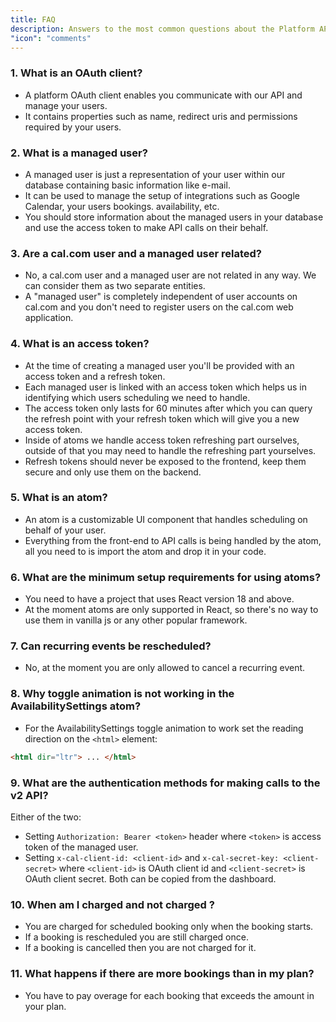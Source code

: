 ```yaml
---
title: FAQ
description: Answers to the most common questions about the Platform API and atoms.
"icon": "comments"
---
```

### 1. What is an OAuth client?
-  A platform OAuth client enables you communicate with our API and manage your users.
-  It contains properties such as name, redirect uris and permissions required by your users.

### 2. What is a managed user?
- A managed user is just a representation of your user within our database containing basic information like e-mail.
- It can be used to manage the setup of integrations such as Google Calendar, your users bookings. availability, etc.
- You should store information about the managed users in your database and use the access token to make API calls on their behalf.

### 3. Are a cal.com user and a managed user related?
- No, a cal.com user and a managed user are not related in any way. We can consider them as two separate entities.
- A "managed user" is completely independent of user accounts on cal.com and you don't need to register users on the cal.com web application.

### 4. What is an access token?
- At the time of creating a managed user you'll be provided with an access token and a refresh token.
- Each managed user is linked with an access token which helps us in identifying which users scheduling we need to handle.
- The access token only lasts for 60 minutes after which you can query the refresh point with your refresh token which will give you a new access token.
- Inside of atoms we handle access token refreshing part ourselves, outside of that you may need to handle the refreshing part yourselves.
- Refresh tokens should never be exposed to the frontend, keep them secure and only use them on the backend.

### 5. What is an atom?
- An atom is a customizable UI component that handles scheduling on behalf of your user.
- Everything from the front-end to API calls is being handled by the atom, all you need to is import the atom and drop it in your code.

### 6. What are the minimum setup requirements for using atoms?
- You need to have a project that uses React version 18 and above.
- At the moment atoms are only supported in React, so there's no way to use them in vanilla js or any other popular framework.

### 7. Can recurring events be rescheduled?
- No, at the moment you are only allowed to cancel a recurring event.

### 8. Why toggle animation is not working in the AvailabilitySettings atom?
- For the AvailabilitySettings toggle animation to work set the reading direction on the `<html>` element:
 ```html
 <html dir="ltr"> ... </html>
 ```

### 9. What are the authentication methods for making calls to the v2 API?
Either of the two:
- Setting `Authorization: Bearer <token>` header where `<token>` is access token of the managed user.
- Setting `x-cal-client-id: <client-id>` and `x-cal-secret-key: <client-secret>` where `<client-id>` is OAuth client id and `<client-secret>` is OAuth client secret. Both can be copied from the dashboard.

### 10. When am I charged and not charged ?
- You are charged for scheduled booking only when the booking starts.
- If a booking is rescheduled you are still charged once.
- If a booking is cancelled then you are not charged for it.

### 11. What happens if there are more bookings than in my plan?
- You have to pay overage for each booking that exceeds the amount in your plan.